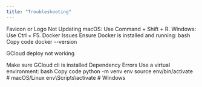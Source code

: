 ```yaml
---
title: "Troubleshooting"
---
```


Favicon or Logo Not Updating
macOS: Use Command + Shift + R.
Windows: Use Ctrl + F5.
Docker Issues
Ensure Docker is installed and running:
bash
Copy code
docker --version

GCloud deploy not working

Make sure GCloud cli is installed
Dependency Errors
Use a virtual environment:
bash
Copy code
python -m venv env
source env/bin/activate # macOS/Linux
env\Scripts\activate # Windows
